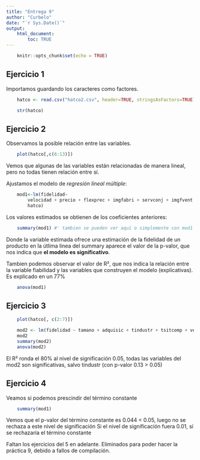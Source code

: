 ```yaml
---
title: "Entrega 9"
author: "Curbelo"
date: "`r Sys.Date()`"
output: 
    html_document:
        toc: TRUE
---
```


```r
    knitr::opts_chunk$set(echo = TRUE)
```


## Ejercicio 1


Importamos guardando los caracteres como factores.

```r
    hatco <- read.csv("hatco2.csv", header=TRUE, stringsAsFactors=TRUE)
```

```r
    str(hatco)
```

## Ejercicio 2


Observamos la posible relación entre las variables.

```r
    plot(hatco[,c(6:13)])
```

Vemos que algunas de las variables están relacionadas de manera lineal,
pero no todas tienen relación entre sí.

Ajustamos el modelo de *regresión lineal múltiple*:

```r
    mod1<-lm(fidelidad~
        velocidad + precio + flexprec + imgfabri + servconj + imgfvent + calidadp,
        hatco)
```

Los valores estimados se obtienen de los coeficientes anteriores:

```r
    summary(mod1) #' tambien se pueden ver aquí o simplemente con mod1
```

Donde la variable estimada ofrece una estimación de la fidelidad de un producto
en la útlima linea del summary aparece el valor de la p-valor, que nos indica
que **el modelo es significativo**.

Tambien podemos observar el valor de R², que nos indica la relación entre
la variable fiabilidad y las variables que construyen el modelo (explicativas). Es explicado en un 77%

```r
    anova(mod1) 
```


## Ejercicio 3

```r
    plot(hatco[, c(2:7)])

    mod2 <- lm(fidelidad ~ tamano + adquisic + tindustr + tsitcomp + velocidad + precio, hatco)
    mod2
    summary(mod2)
    anova(mod2)
```

El R² ronda el 80%
al nivel de significación 0.05, todas las variables del mod2 
son significativas, salvo tindustr (con p-valor 0.13 > 0.05)


## Ejercicio 4


Veamos si podemos prescindir del término constante

```r
    summary(mod1)
```

Vemos que el p-valor del término constante es 0.044 < 0.05, luego no se rechaza a este nivel de significación
Si el nivel de significación fuera 0.01, sí se rechazaría el término constante

Faltan los ejercicios del 5 en adelante. 
Eliminados para poder hacer la práctica 9, debido a fallos de compilación.
